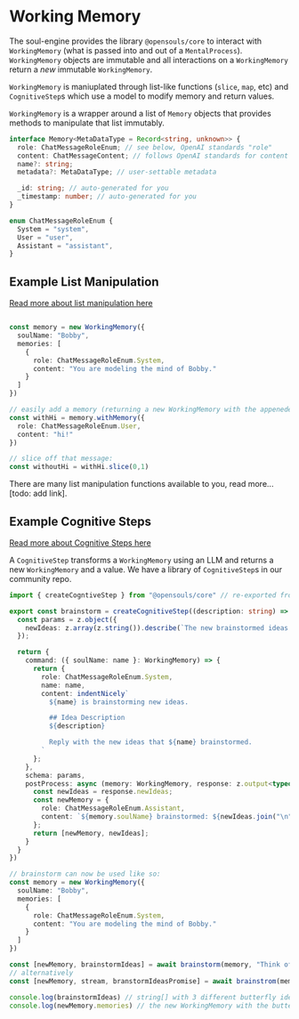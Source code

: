 # Working Memory

The soul-engine provides the library `@opensouls/core` to interact with `WorkingMemory` (what is passed into and out of a `MentalProcess`). `WorkingMemory` objects are immutable and all interactions on a `WorkingMemory` return a *new* immutable `WorkingMemory`.

`WorkingMemory` is maniuplated through list-like functions (`slice`, `map`, etc) and `CognitiveStep`s which use a model to modify memory and return values.

`WorkingMemory` is a wrapper around a list of `Memory` objects that provides methods to manipulate that list immutably.

```ts
interface Memory<MetaDataType = Record<string, unknown>> {
  role: ChatMessageRoleEnum; // see below, OpenAI standards "role"
  content: ChatMessageContent; // follows OpenAI standards for content which can be a string or an array of "content objects" (to support vision).
  name?: string;
  metadata?: MetaDataType; // user-settable metadata

  _id: string; // auto-generated for you
  _timestamp: number; // auto-generated for you
}

enum ChatMessageRoleEnum {
  System = "system",
  User = "user",
  Assistant = "assistant",
}
```

## Example List Manipulation

[Read more about list manipulation here](./list-manipulation)


```typescript filename="workingMemory.ts"

const memory = new WorkingMemory({
  soulName: "Bobby",
  memories: [
    {
      role: ChatMessageRoleEnum.System,
      content: "You are modeling the mind of Bobby."
    }
  ]
})

// easily add a memory (returning a new WorkingMemory with the appeneded memory)
const withHi = memory.withMemory({
  role: ChatMessageRoleEnum.User,
  content: "hi!"
})

// slice off that message:
const withoutHi = withHi.slice(0,1)
```

There are many list manipulation functions available to you, read more... [todo: add link].

## Example Cognitive Steps

[Read more about Cognitive Steps here](./cognitive-step)


A `CognitiveStep` transforms a `WorkingMemory` using an LLM and returns a new `WorkingMemory` and a value. We have a library of `CognitiveStep`s in our community repo.

```typescript filename="cognitiveSteps.ts"
import { createCogntiveStep } from "@opensouls/core" // re-exported from @opensouls/engine as well.

export const brainstorm = createCognitiveStep((description: string) => {
  const params = z.object({
    newIdeas: z.array(z.string()).describe(`The new brainstormed ideas.`)
  });

  return {
    command: ({ soulName: name }: WorkingMemory) => {
      return {
        role: ChatMessageRoleEnum.System,
        name: name,
        content: indentNicely`
          ${name} is brainstorming new ideas.

          ## Idea Description
          ${description}

          Reply with the new ideas that ${name} brainstormed.
        `
      };
    },
    schema: params,
    postProcess: async (memory: WorkingMemory, response: z.output<typeof params>) => {
      const newIdeas = response.newIdeas;
      const newMemory = {
        role: ChatMessageRoleEnum.Assistant,
        content: `${memory.soulName} brainstormed: ${newIdeas.join("\n")}`
      };
      return [newMemory, newIdeas];
    }
  }
})

// brainstorm can now be used like so:
const memory = new WorkingMemory({
  soulName: "Bobby",
  memories: [
    {
      role: ChatMessageRoleEnum.System,
      content: "You are modeling the mind of Bobby."
    }
  ]
})

const [newMemory, brainstormIdeas] = await brainstorm(memory, "Think of 3 butterflies")
// alternatively
const [newMemory, stream, branstormIdeasPromise] = await brainstrom(memory, "Think of 3 butterflies", { stream: true })

console.log(brainstormIdeas) // string[] with 3 different butterfly ideas
console.log(newMemory.memories) // the new WorkingMemory with the butterfly ideations appended to the memory
```

